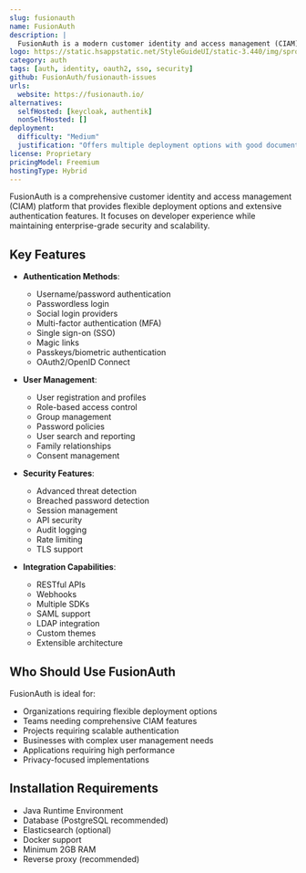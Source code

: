 ```yaml
---
slug: fusionauth
name: FusionAuth
description: |
  FusionAuth is a modern customer identity and access management (CIAM) platform that provides authentication, authorization, and user management capabilities. It offers flexible deployment options including self-hosted and cloud-hosted solutions.
logo: https://static.hsappstatic.net/StyleGuideUI/static-3.440/img/sprocket/favicon-32x32.png
category: auth
tags: [auth, identity, oauth2, sso, security]
github: FusionAuth/fusionauth-issues
urls:
  website: https://fusionauth.io/
alternatives:
  selfHosted: [keycloak, authentik]
  nonSelfHosted: []
deployment:
  difficulty: "Medium"
  justification: "Offers multiple deployment options with good documentation, but requires understanding of identity concepts."
license: Proprietary
pricingModel: Freemium
hostingType: Hybrid
---
```


FusionAuth is a comprehensive customer identity and access management (CIAM) platform that provides flexible deployment options and extensive authentication features. It focuses on developer experience while maintaining enterprise-grade security and scalability.

## Key Features

- **Authentication Methods**:

  - Username/password authentication
  - Passwordless login
  - Social login providers
  - Multi-factor authentication (MFA)
  - Single sign-on (SSO)
  - Magic links
  - Passkeys/biometric authentication
  - OAuth2/OpenID Connect

- **User Management**:

  - User registration and profiles
  - Role-based access control
  - Group management
  - Password policies
  - User search and reporting
  - Family relationships
  - Consent management

- **Security Features**:

  - Advanced threat detection
  - Breached password detection
  - Session management
  - API security
  - Audit logging
  - Rate limiting
  - TLS support

- **Integration Capabilities**:
  - RESTful APIs
  - Webhooks
  - Multiple SDKs
  - SAML support
  - LDAP integration
  - Custom themes
  - Extensible architecture

## Who Should Use FusionAuth

FusionAuth is ideal for:

- Organizations requiring flexible deployment options
- Teams needing comprehensive CIAM features
- Projects requiring scalable authentication
- Businesses with complex user management needs
- Applications requiring high performance
- Privacy-focused implementations

## Installation Requirements

- Java Runtime Environment
- Database (PostgreSQL recommended)
- Elasticsearch (optional)
- Docker support
- Minimum 2GB RAM
- Reverse proxy (recommended)
